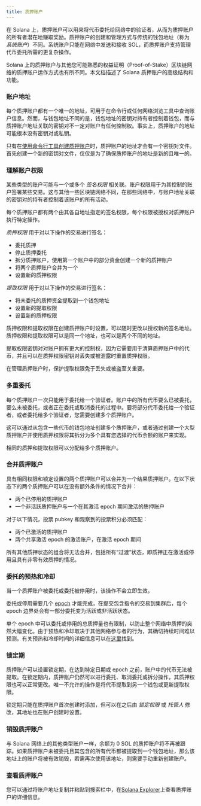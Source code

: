 ```yaml
---
title: 质押账户
---
```


在 Solana 上，质押账户可以用来将代币委托给网络中的验证者，从而为质押账户的所有者潜在地赚取奖励。质押账户的创建和管理方式与传统的钱包地址（称为
_系统账户_）不同。系统账户只能在网络中发送和接收 SOL，而质押账户支持管理代币委托所需的更复杂操作。

Solana 上的质押账户与其他您可能熟悉的权益证明（Proof-of-Stake）区块链网络的质押账户运作方式也有所不同。本文档描述了 Solana 质押账户的高级结构和功能。

### 账户地址

每个质押账户都有一个唯一的地址，可用于在命令行或任何网络浏览工具中查询账户信息。然而，与钱包地址不同的是，钱包地址的密钥对持有者控制着钱包，而与质押账户地址关联的密钥对不一定对账户有任何控制权。事实上，质押账户的地址可能根本没有密钥对或私钥。

只有在[使用命令行工具创建质押账户](https://docs.anza.xyz/cli/examples/delegate-stake#create-a-stake-account)时，质押账户的地址才会有一个密钥对文件。首先创建一个新的密钥对文件，仅仅是为了确保质押账户的地址是新的且唯一的。

### 理解账户权限

某些类型的账户可能与一个或多个 _签名权限_
相关联。账户权限用于为其控制的账户签署某些交易。这与其他一些区块链网络不同，在那些网络中，与账户地址关联的密钥对的持有者控制着该账户的所有活动。

每个质押账户都有两个由其各自地址指定的签名权限，每个权限被授权对质押账户执行特定操作。

_质押权限_ 用于对以下操作的交易进行签名：

- 委托质押
- 停止质押委托
- 拆分质押账户，使用第一个账户中的部分资金创建一个新的质押账户
- 将两个质押账户合并为一个
- 设置新的质押权限

_提取权限_ 用于对以下操作的交易进行签名：

- 将未委托的质押资金提取到一个钱包地址
- 设置新的提取权限
- 设置新的质押权限

质押权限和提取权限在创建质押账户时设置，可以随时更改以授权新的签名地址。质押权限和提取权限可以是同一个地址，也可以是两个不同的地址。

提取权限密钥对对账户拥有更大的控制权，因为它需要用于清算质押账户中的代币，并且可以在质押权限密钥对丢失或被泄露时重置质押权限。

在管理质押账户时，保护提取权限免于丢失或被盗至关重要。

### 多重委托

每个质押账户一次只能用于委托给一个验证者。账户中的所有代币要么已被委托，要么未被委托，或者正在委托或取消委托的过程中。要将部分代币委托给一个验证者，或者委托给多个验证者，您需要创建多个质押账户。

这可以通过从包含一些代币的钱包地址创建多个质押账户，或者通过创建一个大型质押账户并使用质押权限将其拆分为多个具有您选择的代币余额的账户来实现。

相同的质押和提取权限可以分配给多个质押账户。

### 合并质押账户

具有相同权限和锁定设置的两个质押账户可以合并为一个结果质押账户。在以下状态下的两个质押账户可以在没有额外条件的情况下合并：

- 两个已停用的质押账户
- 一个非活跃质押账户与一个在其激活 epoch 期间激活的质押账户

对于以下情况，投票 pubkey 和观察到的投票积分必须匹配：

- 两个已激活的质押账户
- 两个共享激活 epoch 的激活账户，在激活 epoch 期间

所有其他质押状态的组合将无法合并，包括所有“过渡”状态，即质押正在激活或停用且具有非零有效质押的情况。

### 委托的预热和冷却

当一个质押账户被委托或委托被停用时，该操作不会立即生效。

委托或停用需要几个 [epoch](/docs/references/terminology#epoch)
才能完成，在提交包含指令的交易到集群后，每个 epoch 边界处会有一部分委托变为活跃或非活跃状态。

单个 epoch 中可以委托或停用的总质押量也有限制，以防止整个网络中质押的突然大幅变化。由于预热和冷却取决于其他网络参与者的行为，其确切持续时间难以预测。有关预热和冷却时间的详细信息可以在[这里](https://docs.anza.xyz/consensus/stake-delegation-and-rewards#stake-warmup-cooldown-withdrawal)找到。

### 锁定期

质押账户可以设置锁定期，在达到特定日期或 epoch 之前，账户中的代币无法被提取。在锁定期内，质押账户仍然可以进行委托、取消委托或拆分操作，其质押权限也可以正常更改。唯一不允许的操作是将代币提取到另一个钱包或更新提取权限。

锁定期只能在质押账户首次创建时添加，但可以在之后由 _锁定权限_ 或 _托管人_
修改，其地址也在账户创建时设置。

### 销毁质押账户

与 Solana 网络上的其他类型账户一样，余额为 0
SOL 的质押账户将不再被跟踪。如果质押账户未被委托且其包含的所有代币都被提取到一个钱包地址，那么该地址上的账户将被有效销毁，若需再次使用该地址，则需要手动重新创建账户。

### 查看质押账户

您可以通过将账户地址复制并粘贴到搜索栏中，在[Solana Explorer](http://explorer.solana.com/)上查看质押账户的详细信息。
